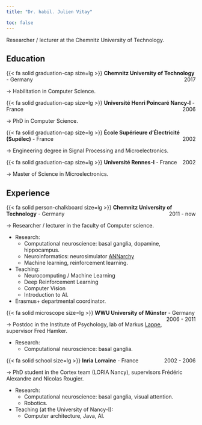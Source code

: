 ```yaml
---
title: "Dr. habil. Julien Vitay"

toc: false
---
```


Researcher / lecturer at the Chemnitz University of Technology.


## Education

{{< fa solid graduation-cap size=lg >}} **Chemnitz University of Technology**  - Germany
<span style="float:right;">2017</span>

$\rightarrow$ Habilitation in Computer Science.


{{< fa solid graduation-cap size=lg >}} **Université Henri Poincaré Nancy-I** - France
<span style="float:right;">2006</span>

$\rightarrow$ PhD in Computer Science.



{{< fa solid graduation-cap size=lg >}} **École Supérieure d'Électricité (Supélec)**  - France
<span style="float:right;">2002</span>

$\rightarrow$ Engineering degree in Signal Processing and Microelectronics.



{{< fa solid graduation-cap size=lg >}} **Université Rennes-I** - France
<span style="float:right;">2002</span>

$\rightarrow$ Master of Science in Microelectronics.


## Experience


{{< fa solid person-chalkboard size=lg >}} **Chemnitz University of Technology** - Germany
<span style="float:right;">2011 - now</span>

$\rightarrow$ Researcher / lecturer in the faculty of Computer science.

* Research: 
    * Computational neuroscience: basal ganglia, dopamine, hippocampus.
    * Neuroinformatics: neurosimulator [ANNarchy](https://github.com/ANNarchy/ANNarchy)
    * Machine learning, reinforcement learning.
* Teaching: 
    * Neurocomputing / Machine Learning
    * Deep Reinforcement Learning
    * Computer Vision
    * Introduction to AI.
* Erasmus+ departmental coordinator.



{{< fa solid microscope size=lg >}} **WWU University of Münster**  - Germany
<span style="float:right;">2006 - 2011</span>

$\rightarrow$ Postdoc in the Institute of Psychology, lab of Markus [Lappe](https://www.uni-muenster.de/PsyIFP/AELappe), supervisor Fred Hamker.

* Research: 
    * Computational neuroscience: basal ganglia.


{{< fa solid school size=lg >}} **Inria Lorraine** - France
<span style="float:right;">2002 - 2006</span>

$\rightarrow$ PhD student in the Cortex team (LORIA Nancy), supervisors Frédéric Alexandre and Nicolas Rougier.

* Research: 
    * Computational neuroscience: basal ganglia, visual attention.
    * Robotics.
* Teaching (at the University of Nancy-I):
    * Computer architecture, Java, AI. 

